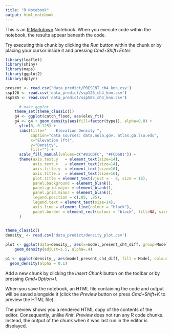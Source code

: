```yaml
---
title: "R Notebook"
output: html_notebook
---
```


This is an [R Markdown](http://rmarkdown.rstudio.com) Notebook. When you execute code within the notebook, the results appear beneath the code. 

Try executing this chunk by clicking the *Run* button within the chunk or by placing your cursor inside it and pressing *Cmd+Shift+Enter*. 

```r
library(leaflet)
library(shiny)
library(maps)
library(ggplot2)
library(dplyr)
```

```r
present <- read.csv('data_predict/PRESENT_ch4_knn.csv')
ssp126 <- read.csv('data_predict/ssp126_ch4_knn.csv')
ssp585 <- read.csv('data_predict/ssp585_ch4_knn.csv')


```



```r
      # make ggplot
    theme_set(theme_classic())
    g4 <- ggplot(catch_flood, aes(elev_ft))
    g4 <- g4 + geom_density(aes(fill=factor(type)), alpha=0.8) + 
      ylim(0, 0.125) +
      labs(title="    Elevation Density ", 
           caption="data sources: data.nola.gov, atlas.ga.lsu.edu",
           x="Elevation (ft)",
           y="Density",
           fill="") +
      scale_fill_manual(values=c("#81CDFC", "#FCD681")) +
      theme(axis.text.y   = element_text(size=14),
            axis.text.x   = element_text(size=14),
            axis.title.y  = element_text(size=16),
            axis.title.x  = element_text(size=16),
            plot.title = element_text(vjust = - 8, size = 18),
            panel.background = element_blank(),
            panel.grid.major = element_blank(), 
            panel.grid.minor = element_blank(),
            legend.position = c(.85, .85),
            legend.text = element_text(size=14),
            axis.line = element_line(colour = "black"),
            panel.border = element_rect(colour = "black", fill=NA, size=1)
      )
  


```


```r
theme_classic()
density_ <- read.csv('data_predict/density_plot.csv')

plot <- ggplot(data=density_, aes(x=model_present_ch4_diff, group=Model, fill=Model)) +
    geom_density(adjust=1.5, alpha=.4) 
```


```r
p1 <- ggplot(density_, aes(model_present_ch4_diff, fill = Model, colour = Model)) +
  geom_density(alpha = 0.1)
```

Add a new chunk by clicking the *Insert Chunk* button on the toolbar or by pressing *Cmd+Option+I*.

When you save the notebook, an HTML file containing the code and output will be saved alongside it (click the *Preview* button or press *Cmd+Shift+K* to preview the HTML file). 

The preview shows you a rendered HTML copy of the contents of the editor. Consequently, unlike *Knit*, *Preview* does not run any R code chunks. Instead, the output of the chunk when it was last run in the editor is displayed.

